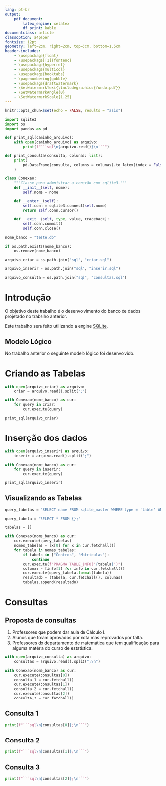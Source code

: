 ```yaml
---
lang: pt-br
output:
    pdf_document:
        latex_engine: xelatex
        df_print: kable
documentclass: article
classoption: a4paper
fontsize: 12pt
geometry: left=2cm, right=2cm, top=3cm, bottom=1.5cm
header-includes:
    - \usepackage{float}
    - \usepackage[T1]{fontenc}
    - \usepackage{hyperref}
    - \usepackage{multicol}
    - \usepackage{booktabs}
    - \pagenumbering{gobble}
    - \usepackage{draftwatermark}
    - \SetWatermarkText{\includegraphics{fundo.pdf}}
    - \SetWatermarkAngle{0}
    - \SetWatermarkScale{1.25}
---
```


```r
knitr::opts_chunk$set(echo = FALSE, results = "asis")
```


```python
import sqlite3
import os
import pandas as pd

def print_sql(caminho_arquivo):
    with open(caminho_arquivo) as arquivo:
        print(f"```sql\n{arquivo.read()}\n```")

def print_consulta(consulta, colunas: list):
    print(
        pd.DataFrame(consulta, columns = colunas).to_latex(index = False)
    )

class Conexao:
    """Classe para admnistrar a conexão com sqlite3."""
    def __init__(self, nome):
        self.nome = nome

    def __enter__(self):
        self.conn = sqlite3.connect(self.nome)
        return self.conn.cursor()

    def __exit__(self, type, value, traceback):
        self.conn.commit()
        self.conn.close()

nome_banco = "teste.db"

if os.path.exists(nome_banco):
    os.remove(nome_banco)

arquivo_criar = os.path.join("sql", "criar.sql")

arquivo_inserir = os.path.join("sql", "inserir.sql")

arquivo_consulta = os.path.join("sql", "consultas.sql")
```

\begin{titlepage}
    \begin{center}
        \vspace*{80pt}
        \Huge\textbf{Universidade Estadual de Maringá}\\
        \Huge\textbf{Banco de Dados}\\
        \vspace{30pt}
        \LARGE\textbf{Trabalho 2 - Desenvolvimento do Banco de Dados}\\
    \end{center}

    \vspace{100pt}
    \begin{center}
	
    {\raggedright
        \begin{minipage}[t]{10cm}
        \setlength{\baselineskip}{0.25in}
        \vspace{5pt}
        {\large \textbf{Professor:}} Me. André Felipe Ribeiro Cordeiro\\
    	{\large \textbf{Alunos:}}
    	    \text{Eduardo José de Campos Lemos Júnior (ra106561)} \\
    	    \text{\hspace{2.065cm}Mariana Sabiar Podanoscki (ra108513)} \\
    	\end{minipage}\\[1cm]
     }
     \vfill
     \textrm{Maringá \\ 
     Dezembro de 2021}
    \end{center}

\end{titlepage}

\newpage

\tableofcontents

\newpage

# Introdução

O objetivo deste trabalho é o desenvolvimento do banco de dados projetado no trabalho anterior.

Este trabalho será feito utilizando a engine [SQLite](https://sqlite.org).

## Modelo Lógico

No trabalho anterior o seguinte modelo lógico foi desenvolvido.

\begin{itemize}
    \item \textbf{Centros} (\underline{IdCentro}, NomeCentro)
    
    \item \textbf{Departamentos} (\underline{IdDepto}, NomeDepto, IdCentro)\\
        IdCentro \textbf{referencia} Centros
        
   \item \textbf{Cursos} (\underline{IdCurso}, NomeCurso, IdDepto)\\
        IdDepto \textbf{referencia} Departamentos

    \item \textbf{Disciplinas} (\underline{IdDisc}, NomeDisc)

    \item \textbf{Aulas} (\underline{IdAula}, IdDisc, IdCurso, IdProf, Ano)\\
        IdCurso \textbf{referencia} Cursos\\
        IdDisc \textbf{referencia} Disciplinas\\
        IdProf \textbf{referencia} Professores

    \item \textbf{Aluno} (\underline{IdAluno}, NomeAluno, IdCurso, AnoIngresso)\\
        IdCurso \textbf{referencia} Cursos
        
    \item \textbf{Professores} (\underline{IdProf}, NomeProf, IdDepto)\\
        IdDepto \textbf{referencia} Departamentos

    \item \textbf{Avaliações} (\underline{IdAvaliacao}, IdAluno, IdAula, Nota)\\
        IdAluno \textbf{referencia} Alunos\\
        IdAula \textbf{referencia} Aulas

    \item \textbf{Presença} (\underline{IdPresenca}, IdAluno, idAula, Presenca)\\
        IdAluno \textbf{referencia} Alunos\\
        IdAula \textbf{referencia} Aulas
        
    \item \textbf{Matricula} (\underline{IdMatricula}, IdAluno, IdAula)\\
        IdAluno \textbf{referencia} Alunos\\
        IdAula \textbf{referencia} Aulas
        
    \item \textbf{Qualificação} (\underline{IdQual}, IdProf, IdDisc)\\
        IdProf \textbf{referencia} Professores\\
        IdDisc \textbf{referencia} Disciplinas
        
\end{itemize}

\newpage

# Criando as Tabelas

```python
with open(arquivo_criar) as arquivo:
    criar = arquivo.read().split(";")

with Conexao(nome_banco) as cur:
    for query in criar:
        cur.execute(query)
```

```python
print_sql(arquivo_criar)
```

\newpage

# Inserção dos dados

```python
with open(arquivo_inserir) as arquivo:
    inserir = arquivo.read().split(";")

with Conexao(nome_banco) as cur:
    for query in inserir:
        cur.execute(query)
```

```python
print_sql(arquivo_inserir)
```

## Visualizando as Tabelas

\vspace{1cm}

```python
query_tabelas = "SELECT name FROM sqlite_master WHERE type = 'table' AND name NOT LIKE 'sqlite_%'"

query_tabela = "SELECT * FROM {};"

tabelas = []

with Conexao(nome_banco) as cur:
    cur.execute(query_tabelas)
    nomes_tabelas = [x[0] for x in cur.fetchall()]
    for tabela in nomes_tabelas:
        if tabela in ["Centros", "Matriculas"]:
            continue
        cur.execute(f"PRAGMA TABLE_INFO('{tabela}')")
        colunas = [info[1] for info in cur.fetchall()]
        cur.execute(query_tabela.format(tabela))
        resultado = (tabela, cur.fetchall(), colunas)
        tabelas.append(resultado)
```

\begin{center}

```python
for nome_tabela, tabela, colunas in tabelas:
    print(f"\n\n\\textbf{{{nome_tabela}}}:\n")
    print_consulta(tabela, colunas)
    print("\n")
    if nome_tabela == "Alunos":
        print("\\begin{multicols}{2}")
    if nome_tabela == "Departamentos":
        print("\\columnbreak")

print("\\end{multicols}")
```

\end{center}

\newpage

# Consultas

## Proposta de consultas

1.   Professores que podem dar aula de Cálculo I.
2.   Alunos que foram aprovados por nota mas reprovados por falta.
3.   Professores do departamento de matemática que tem qualificação para alguma matéria do curso de estatística.

```python
with open(arquivo_consulta) as arquivo:
    consultas = arquivo.read().split(";\n")

with Conexao(nome_banco) as cur:
    cur.execute(consultas[0])
    consulta_1 = cur.fetchall()
    cur.execute(consultas[1])
    consulta_2 = cur.fetchall()
    cur.execute(consultas[2])
    consulta_3 = cur.fetchall()
```

## Consulta 1

\textbf{Professores que podem dar aula de Cálculo I.}

```python
print(f"```sql\n{consultas[0]};\n```")
```

\begin{center}

```python
print_consulta(consulta_1, ["IdProf", "NomeProf"])
```

\end{center}

## Consulta 2

\textbf{Alunos que foram aprovados por nota mas reprovados por falta.}

```python
print(f"```sql\n{consultas[1]};\n```")
```

\begin{center}

```python
print_consulta(consulta_2, ["IdAluno", "NomeAluno"])
```

\end{center}

\newpage

## Consulta 3

\textbf{Professores do departamento de matemática que tem qualificação para alguma matéria do curso de estatística.}

```python
print(f"```sql\n{consultas[2]};\n```")
```

\begin{center}

```python
print_consulta(consulta_3, ["IdProf", "NomeProf"])
```

\end{center}
